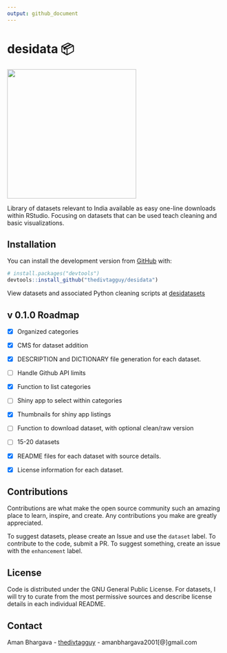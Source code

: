 ```yaml
---
output: github_document
---
```


<!-- README.md is generated from README.Rmd. Please edit that file -->


#  desidata 📦

<img src="sticker.png" width="300" height="300">

<!-- badges: start -->
<!-- badges: end -->

Library of datasets relevant to India available as easy one-line downloads within RStudio. Focusing on datasets that can be used teach cleaning and basic visualizations.

## Installation


You can install the development version from [GitHub](https://github.com/) with:

``` r
# install.packages("devtools")
devtools::install_github("thedivtagguy/desidata")
```

View datasets and associated Python cleaning scripts at [desidatasets](https://github.com/thedivtagguy/desidatasets)

## v 0.1.0 Roadmap

- [x]  Organized categories

- [x]  CMS for dataset addition

- [x]  DESCRIPTION and DICTIONARY file generation for each dataset.

- [ ]  Handle Github API limits

- [x]  Function to list categories

- [ ]  Shiny app to select within categories

- [x]  Thumbnails for shiny app listings

- [ ]  Function to download dataset, with optional clean/raw version

- [ ]  15-20 datasets

- [x]  README files for each dataset with source details.

- [x]  License information for each dataset.

## Contributions

Contributions are what make the open source community such an amazing place to learn, inspire, and create. Any contributions you make are greatly appreciated.

To suggest datasets, please create an Issue and use the `dataset` label. To contribute to the code, submit a PR. To suggest something, create an issue with the `enhancement` label.

## License

Code is distributed under the GNU General Public License. For datasets, I will try to curate from the most permissive sources and describe license details in each individual README. 

##  Contact

Aman Bhargava - [thedivtagguy](https://twitter.com/thedivtagguy) - amanbhargava2001[@]gmail.com




